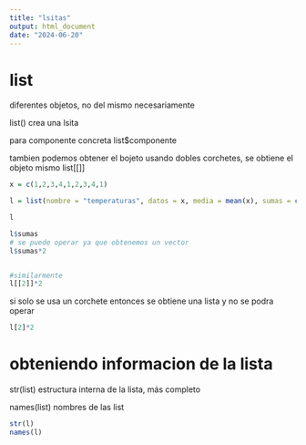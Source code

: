 ```yaml
---
title: "lsitas"
output: html_document
date: "2024-06-20"
---
```


# list

diferentes objetos, no del mismo necesariamente

list()  crea una lsita

para componente concreta 
list$componente

tambien podemos obtener el bojeto usando dobles corchetes, se obtiene el objeto mismo
list[[]]

```r
x = c(1,2,3,4,1,2,3,4,1)

l = list(nombre = "temperaturas", datos = x, media = mean(x), sumas = cumsum(x))

l
```
```r
l$sumas
# se puede operar ya que obtenemos un vector
l$sumas*2


#similarmente
l[[2]]*2
```

si solo se usa un corchete entonces se obtiene una lista y no se podra operar

```r
l[2]*2
```
# obteniendo informacion de la lista

str(list)  estructura interna de la lista, más completo

names(list)  nombres de las list

```r
str(l)
names(l)
```

